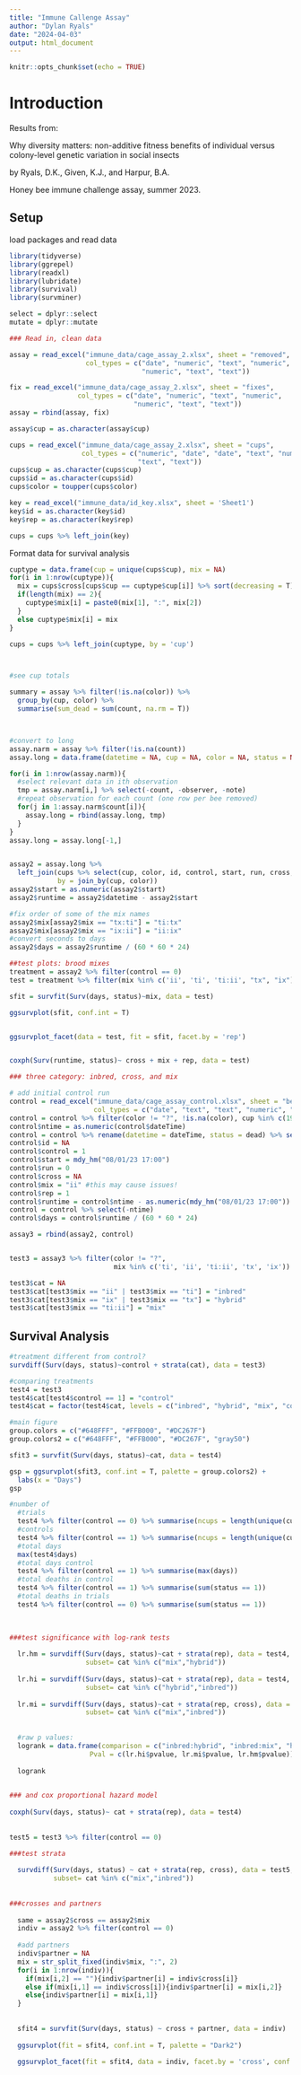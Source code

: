 ```yaml
---
title: "Immune Callenge Assay"
author: "Dylan Ryals"
date: "2024-04-03"
output: html_document
---
```


```r
knitr::opts_chunk$set(echo = TRUE)
```

# Introduction

Results from:

Why diversity matters: non-additive fitness benefits of individual versus colony-level genetic variation in social insects

by Ryals, D.K., Given, K.J., and Harpur, B.A.


Honey bee immune challenge assay, summer 2023.


## Setup 

load packages and read data

```r
library(tidyverse)
library(ggrepel)
library(readxl)
library(lubridate)
library(survival)
library(survminer)

select = dplyr::select
mutate = dplyr::mutate

### Read in, clean data

assay = read_excel("immune_data/cage_assay_2.xlsx", sheet = "removed",
                   col_types = c("date", "numeric", "text", "numeric", 
                                 "numeric", "text", "text"))

fix = read_excel("immune_data/cage_assay_2.xlsx", sheet = "fixes",
                 col_types = c("date", "numeric", "text", "numeric", 
                               "numeric", "text", "text"))
assay = rbind(assay, fix)

assay$cup = as.character(assay$cup)

cups = read_excel("immune_data/cage_assay_2.xlsx", sheet = "cups",
                  col_types = c("numeric", "date", "date", "text", "numeric", "numeric",
                                "text", "text"))
cups$cup = as.character(cups$cup)
cups$id = as.character(cups$id)
cups$color = toupper(cups$color)

key = read_excel("immune_data/id_key.xlsx", sheet = 'Sheet1')
key$id = as.character(key$id)
key$rep = as.character(key$rep)

cups = cups %>% left_join(key)

```


Format data for survival analysis

```r

cuptype = data.frame(cup = unique(cups$cup), mix = NA)
for(i in 1:nrow(cuptype)){
  mix = cups$cross[cups$cup == cuptype$cup[i]] %>% sort(decreasing = T)
  if(length(mix) == 2){
    cuptype$mix[i] = paste0(mix[1], ":", mix[2])
  }
  else cuptype$mix[i] = mix
}

cups = cups %>% left_join(cuptype, by = 'cup')



#see cup totals

summary = assay %>% filter(!is.na(color)) %>%
  group_by(cup, color) %>% 
  summarise(sum_dead = sum(count, na.rm = T))



#convert to long
assay.narm = assay %>% filter(!is.na(count))
assay.long = data.frame(datetime = NA, cup = NA, color = NA, status = NA)

for(i in 1:nrow(assay.narm)){
  #select relevant data in ith observation
  tmp = assay.narm[i,] %>% select(-count, -observer, -note)
  #repeat observation for each count (one row per bee removed)
  for(j in 1:assay.narm$count[i]){
    assay.long = rbind(assay.long, tmp)
  }
}
assay.long = assay.long[-1,]


assay2 = assay.long %>% 
  left_join(cups %>% select(cup, color, id, control, start, run, cross, mix, rep), 
            by = join_by(cup, color))
assay2$start = as.numeric(assay2$start)
assay2$runtime = assay2$datetime - assay2$start

#fix order of some of the mix names
assay2$mix[assay2$mix == "tx:ti"] = "ti:tx"
assay2$mix[assay2$mix == "ix:ii"] = "ii:ix"
#convert seconds to days
assay2$days = assay2$runtime / (60 * 60 * 24)

##test plots: brood mixes
treatment = assay2 %>% filter(control == 0)
test = treatment %>% filter(mix %in% c('ii', 'ti', 'ti:ii', "tx", "ix"))

sfit = survfit(Surv(days, status)~mix, data = test)

ggsurvplot(sfit, conf.int = T)


ggsurvplot_facet(data = test, fit = sfit, facet.by = 'rep')


coxph(Surv(runtime, status)~ cross + mix + rep, data = test)

### three category: inbred, cross, and mix

# add initial control run
control = read_excel("immune_data/cage_assay_control.xlsx", sheet = "bees_removed",
                     col_types = c("date", "text", "text", "numeric", "text", "text"))
control = control %>% filter(color != "?", !is.na(color), cup %in% c(19:24))
control$ntime = as.numeric(control$dateTime)
control = control %>% rename(datetime = dateTime, status = dead) %>% select(-feed_remaining_ml, -note)
control$id = NA
control$control = 1
control$start = mdy_hm("08/01/23 17:00")
control$run = 0
control$cross = NA
control$mix = "ii" #this may cause issues!
control$rep = 1
control$runtime = control$ntime - as.numeric(mdy_hm("08/01/23 17:00"))
control = control %>% select(-ntime)
control$days = control$runtime / (60 * 60 * 24)

assay3 = rbind(assay2, control)


test3 = assay3 %>% filter(color != "?", 
                          mix %in% c('ti', 'ii', 'ti:ii', 'tx', 'ix'))

test3$cat = NA
test3$cat[test3$mix == "ii" | test3$mix == "ti"] = "inbred"
test3$cat[test3$mix == "ix" | test3$mix == "tx"] = "hybrid"
test3$cat[test3$mix == "ti:ii"] = "mix"


```

## Survival Analysis

```r

#treatment different from control?
survdiff(Surv(days, status)~control + strata(cat), data = test3)

#comparing treatments
test4 = test3
test4$cat[test4$control == 1] = "control"
test4$cat = factor(test4$cat, levels = c("inbred", "hybrid", "mix", "control"))

#main figure
group.colors = c("#648FFF", "#FFB000", "#DC267F")
group.colors2 = c("#648FFF", "#FFB000", "#DC267F", "gray50")

sfit3 = survfit(Surv(days, status)~cat, data = test4)

gsp = ggsurvplot(sfit3, conf.int = T, palette = group.colors2) + 
  labs(x = "Days")
gsp

#number of
  #trials
  test4 %>% filter(control == 0) %>% summarise(ncups = length(unique(cup)))
  #controls
  test4 %>% filter(control == 1) %>% summarise(ncups = length(unique(cup)))
  #total days
  max(test4$days)
  #total days control
  test4 %>% filter(control == 1) %>% summarise(max(days))
  #total deaths in control
  test4 %>% filter(control == 1) %>% summarise(sum(status == 1))
  #total deaths in trials
  test4 %>% filter(control == 0) %>% summarise(sum(status == 1))
  

  
###test significance with log-rank tests
  
  lr.hm = survdiff(Surv(days, status)~cat + strata(rep), data = test4, 
                   subset= cat %in% c("mix","hybrid"))
  
  lr.hi = survdiff(Surv(days, status)~cat + strata(rep), data = test4, 
                   subset= cat %in% c("hybrid","inbred"))
  
  lr.mi = survdiff(Surv(days, status)~cat + strata(rep, cross), data = test4, 
                   subset= cat %in% c("mix","inbred"))
  
  
  #raw p values:
  logrank = data.frame(comparison = c("inbred:hybrid", "inbred:mix", "hybrid:mix"),
                    Pval = c(lr.hi$pvalue, lr.mi$pvalue, lr.hm$pvalue))
  
  logrank

  
### and cox proportional hazard model
  
coxph(Surv(days, status)~ cat + strata(rep), data = test4)
  
  
test5 = test3 %>% filter(control == 0)  

###test strata
  
  survdiff(Surv(days, status) ~ cat + strata(rep, cross), data = test5, 
           subset= cat %in% c("mix","inbred")) 
  
  
###crosses and partners
  
  same = assay2$cross == assay2$mix
  indiv = assay2 %>% filter(control == 0)
  
  #add partners
  indiv$partner = NA
  mix = str_split_fixed(indiv$mix, ":", 2)
  for(i in 1:nrow(indiv)){
    if(mix[i,2] == ""){indiv$partner[i] = indiv$cross[i]}
    else if(mix[i,1] == indiv$cross[i]){indiv$partner[i] = mix[i,2]}
    else{indiv$partner[i] = mix[i,1]}
  }
  
  
  sfit4 = survfit(Surv(days, status) ~ cross + partner, data = indiv)
  
  ggsurvplot(fit = sfit4, conf.int = T, palette = "Dark2")
  
  ggsurvplot_facet(fit = sfit4, data = indiv, facet.by = 'cross', conf.int = T, pval = T)

```

